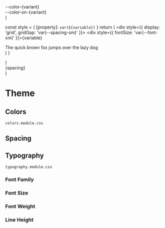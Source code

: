 
<Meta title="Theme/Colors" />

  <div
    {...props}
    style={{
      padding: 'var(--spacing-sm)',
      background: `var(--color-${variant})`,
      color: `var(--color-on-${variant})`,
      display: 'grid',
      gridGap: 'var(--spacing-sm)',
      ...props.style,
    }}
  >
    <div style={{ fontSize: '0.75em' }}>--color-{variant}</div>
    <div style={{ fontWeight: '600' }}>--color-on-{variant}</div>
  </div>
)

  const style = { [property]: `var(${variable})` }
  return (
    <div style={{ display: 'grid', gridGap: 'var(--spacing-sm)' }}>
      <div style={{ fontSize: 'var(--font-xm)' }}>{variable}</div>
      <div style={style}>The quick brown fox jumps over the lazy dog</div>
    </div>
  )
}

  <div
    style={{
      display: 'grid',
      gridGap: '1rem',
      padding: '1rem',
      background: 'var(--color-surface)',
      color: 'var(--color-on-surface)',
    }}
    {...props}
  />
)

  <div style={{ display: 'grid', gridGap: `var(${spacing})`, gridTemplateColumns: '1fr 1fr' }}>
    <div style={{ background: 'var(--color-surface)', height: 50, padding: '0.5rem', fontSize: 'var(--font-xs)' }}>
      {spacing}
    </div>
    <div style={{ background: 'var(--color-surface)', height: 50 }} />
  </div>
)

# Theme

## Colors

`colors.module.css`

<Block>
  <Color variant="surface" />
  <Color variant="accent" />
  <Color variant="primary" />
  <Color variant="secondary" />
</Block>

## Spacing

<Block>
  <Spacing spacing="--spacing-xxs" />
  <Spacing spacing="--spacing-xs" />
  <Spacing spacing="--spacing-sm" />
  <Spacing spacing="--spacing-md" />
  <Spacing spacing="--spacing-lg" />
  <Spacing spacing="--spacing-xl" />
  <Spacing spacing="--spacing-2xl" />
</Block>

## Typography

`typography.module.css`

### Font Family

<Block>
  <Typography property="font-family" variable="--font-body" />
</Block>

### Font Size

<Block>
  <Typography property="font-size" variable="--font-xs" />
  <Typography property="font-size" variable="--font-sm" />
  <Typography property="font-size" variable="--font" />
  <Typography property="font-size" variable="--font-lg" />
  <Typography property="font-size" variable="--font-xl" />
  <Typography property="font-size" variable="--font-2xl" />
  <Typography property="font-size" variable="--font-3xl" />
  <Typography property="font-size" variable="--font-4xl" />
  <Typography property="font-size" variable="--font-5xl" />
</Block>

### Font Weight

<Block>
  <Typography property="font-weight" variable="--font-thin" />
  <Typography property="font-weight" variable="--font-extralight" />
  <Typography property="font-weight" variable="--font-light" />
  <Typography property="font-weight" variable="--font-normal" />
  <Typography property="font-weight" variable="--font-medium" />
  <Typography property="font-weight" variable="--font-semibold" />
  <Typography property="font-weight" variable="--font-bold" />
  <Typography property="font-weight" variable="--font-extrabold" />
  <Typography property="font-weight" variable="--font-black" />
</Block>

### Line Height

<Block>
  <Typography property="line-height" variable="--leading-none" />
  <Typography property="line-height" variable="--leading-tight" />
  <Typography property="line-height" variable="--leading-snug" />
  <Typography property="line-height" variable="--leading-normal" />
  <Typography property="line-height" variable="--leading-relaxed" />
  <Typography property="line-height" variable="--leading-loose" />
</Block>
